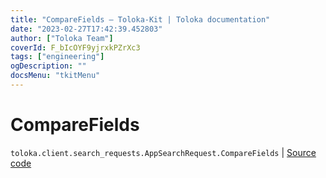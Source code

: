 ```yaml
---
title: "CompareFields — Toloka-Kit | Toloka documentation"
date: "2023-02-27T17:42:39.452803"
author: ["Toloka Team"]
coverId: F_bIcOYF9yjrxkPZrXc3
tags: ["engineering"]
ogDescription: ""
docsMenu: "tkitMenu"
---
```


# CompareFields
`toloka.client.search_requests.AppSearchRequest.CompareFields` | [Source code](https://github.com/Toloka/toloka-kit/blob/v1.1.4/src/client/search_requests.py#L1045)